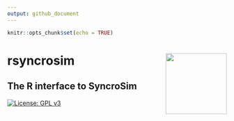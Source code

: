 ```yaml
---
output: github_document
---
```


```r
knitr::opts_chunk$set(echo = TRUE)
```

# rsyncrosim <img src="inst/images/sticker.png" align="right" width=140/>
## The R interface to SyncroSim

[![License: GPL v3](https://img.shields.io/badge/License-GPL%20v3-blue.svg)](http://www.gnu.org/licenses/gpl-3.0)



```r

```
